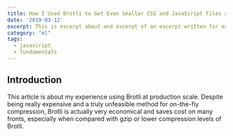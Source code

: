 ```yaml
---
title: How I Used Brotli to Get Even Smaller CSS and JavaScript Files at CDN Scale
date: '2019-03-12'
excerpt: This is excerpt about and excerpt of an excerpt written for excerpt
category: "ml"
tags: 
  - javascript
  - fundamentals
---
```


## Introduction

This article is about my experience using Brotli at production scale. Despite being really expensive and a truly unfeasible method for on-the-fly compression, Brotli is actually very economical and saves cost on many fronts, especially when compared with gzip or lower compression levels of Brotli.